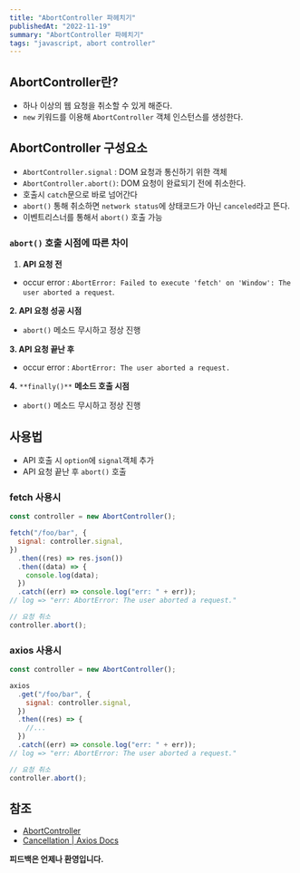 ```yaml
---
title: "AbortController 파헤치기"
publishedAt: "2022-11-19"
summary: "AbortController 파헤치기"
tags: "javascript, abort controller"
---
```


## AbortController란?

- 하나 이상의 웹 요청을 취소할 수 있게 해준다.
- `new` 키워드를 이용해 `AbortController` 객체 인스턴스를 생성한다.

## AbortController 구성요소

- `AbortController.signal` : DOM 요청과 통신하기 위한 객체
- `AbortController.abort()`: DOM 요청이 완료되기 전에 취소한다.
- 호출시 `catch`문으로 바로 넘어간다
- `abort()` 통해 취소하면 `network status`에 상태코드가 아닌 `canceled`라고 뜬다.
- 이벤트리스너를 통해서 `abort()` 호출 가능

### `abort()` 호출 시점에 따른 차이

1. **API 요청 전**

- occur error : `AbortError: Failed to execute 'fetch' on 'Window': The user aborted a request`.

**2. API 요청 성공 시점**

- `abort()` 메소드 무시하고 정상 진행

**3. API 요청 끝난 후**

- occur error : `AbortError: The user aborted a request.`

**4.** `**finally()**` **메소드 호출 시점**

- `abort()` 메소드 무시하고 정상 진행

## 사용법

- API 호출 시 `option`에 `signal`객체 추가
- API 요청 끝난 후 `abort()` 호출

### fetch 사용시

```js
const controller = new AbortController();

fetch("/foo/bar", {
  signal: controller.signal,
})
  .then((res) => res.json())
  .then((data) => {
    console.log(data);
  })
  .catch((err) => console.log("err: " + err));
// log => "err: AbortError: The user aborted a request."

// 요청 취소
controller.abort();
```

### axios 사용시

```js
const controller = new AbortController();

axios
  .get("/foo/bar", {
    signal: controller.signal,
  })
  .then((res) => {
    //...
  })
  .catch((err) => console.log("err: " + err));
// log => "err: AbortError: The user aborted a request."

// 요청 취소
controller.abort();
```

## 참조

- [AbortController](https://developer.mozilla.org/ko/docs/Web/API/AbortController)
- [Cancellation | Axios Docs](https://axios-http.com/docs/cancellation)

**피드백은 언제나 환영입니다.**
